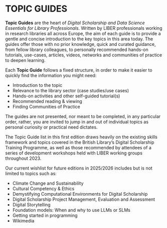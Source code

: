 # **TOPIC GUIDES** {.unnumbered .unlisted}

**Topic Guides** are the heart of *Digital Scholarship and Data Science Essentials for Library Professionals*. Written by LIBER professionals working in research libraries all across Europe, the aim of each guide is to provide a gentle and concise introduction to the key topics in this area today. The guides offer those with no prior knowledge, quick and curated guidance, from fellow library colleagues, to personally recommended hands-on tutorials, use-cases, articles, videos, networks and communities of practice to deepen learning.

Each **Topic Guide** follows a fixed structure, in order to make it easier to quickly find the information you might need: 

- Introduction to the topic
- Relevance to the library sector (case studies/use cases)
- Hands-on activities and other self-guided tutorial(s)
- Recommended reading & viewing
- Finding Communities of Practice

The guides are not presented, nor meant to be completed, in any particular order, rather, you are invited to jump in and out of individual topics as personal curiosity or practical need dictates.

The Topic Guide list in this first edition draws heavily on the existing skills framework and topics covered in the British Library’s Digital Scholarship Training Programme, as well as those recommended by attendees of a series of development workshops held with LIBER working groups throughout 2023.

Our current wishlist for future editions in 2025/2026 includes but is not limited to topics such as:

- Climate Change and Sustainability
- Cultural Competency & Ethics
- Demystifying Computational Environments for Digital Scholarship
- Digital Scholarship Project Management, Evaluation and Assessment
- Digital Storytelling
- Foundation models: When and why to use LLMs or SLMs
- Getting started in programming
- Wikimedia
